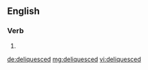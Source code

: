 ==English==

===Verb===
{{head|en|verb form}}

# {{en-past of|deliquesce}}

[[de:deliquesced]]
[[mg:deliquesced]]
[[vi:deliquesced]]